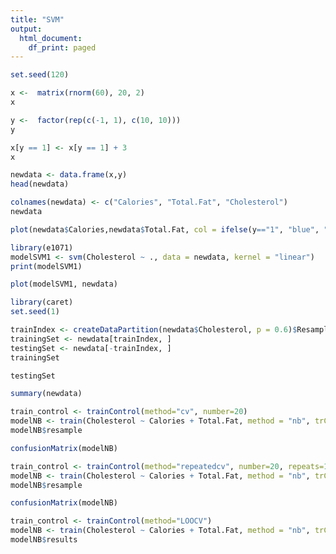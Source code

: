 ---
title: "SVM"
output:
  html_document:
    df_print: paged
---
```{r}
set.seed(120)
```
```{r}
x <-  matrix(rnorm(60), 20, 2)
x
```
```{r}
y <-  factor(rep(c(-1, 1), c(10, 10)))
y
```
```{r}
x[y == 1] <- x[y == 1] + 3
x
```

```{r}
newdata <- data.frame(x,y)
head(newdata)
```
```{r}
colnames(newdata) <- c("Calories", "Total.Fat", "Cholesterol")
newdata
```
```{r}
plot(newdata$Calories,newdata$Total.Fat, col = ifelse(y=="1", "blue", "red"), pch = 19)
```
```{r}
library(e1071)
modelSVM1 <- svm(Cholesterol ~ ., data = newdata, kernel = "linear")
print(modelSVM1)
```
```{r}
plot(modelSVM1, newdata)
```
```{r}
library(caret)
set.seed(1)
```
```{r}
trainIndex <- createDataPartition(newdata$Cholesterol, p = 0.6)$Resample1
trainingSet <- newdata[trainIndex, ]
testingSet <- newdata[-trainIndex, ]
trainingSet
```
```{r}
testingSet
```
```{r}
summary(newdata)
```

```{r}
train_control <- trainControl(method="cv", number=20)
modelNB <- train(Cholesterol ~ Calories + Total.Fat, method = "nb", trControl = train_control, data = newdata)
modelNB$resample
```
```{r}
confusionMatrix(modelNB)
```

```{r}
train_control <- trainControl(method="repeatedcv", number=20, repeats=100)
modelNB <- train(Cholesterol ~ Calories + Total.Fat, method = "nb", trControl = train_control, data = newdata)
modelNB$resample
```
```{r}
confusionMatrix(modelNB)
```
```{r}
train_control <- trainControl(method="LOOCV")
modelNB <- train(Cholesterol ~ Calories + Total.Fat, method = "nb", trControl = train_control, data = newdata)
modelNB$results
```